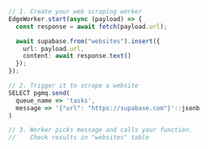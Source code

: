 ```typescript
// 1. Create your web scraping worker
EdgeWorker.start(async (payload) => {
  const response = await fetch(payload.url);

  await supabase.from("websites").insert({
    url: payload.url,
    content: await response.text()
  });
});

// 2. Trigger it to scrape a website
SELECT pgmq.send(
  queue_name => 'tasks', 
  message => '{"url": "https://supabase.com"}'::jsonb
)

// 3. Worker picks message and calls your function.
//    Check results in "websites" table
```
